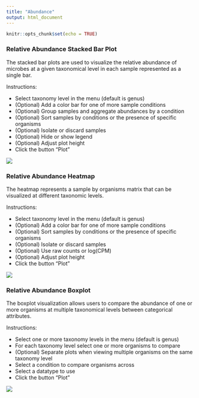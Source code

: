 ```yaml
---
title: "Abundance"
output: html_document
---
```


```r
knitr::opts_chunk$set(echo = TRUE)
```

### Relative Abundance Stacked Bar Plot

The stacked bar plots are used to visualize the relative abundance of microbes at a given taxonomical level in each sample represented as a single bar.

Instructions:

* Select taxonomy level in the menu (default is genus)
* (Optional) Add a color bar for one of more sample conditions
* (Optional) Group samples and aggregate abundances by a condition
* (Optional) Sort samples by conditions or the presence of specific organisms
* (Optional) Isolate or discard samples
* (Optional) Hide or show legend
* (Optional) Adjust plot height
* Click the button "Plot"

![](https://github.com/wejlab/materials/blob/master/animalcules/fig_047.png?raw=true)

### Relative Abundance Heatmap

The heatmap represents a sample by organisms matrix that can be visualized at different taxonomic levels.

Instructions:

* Select taxonomy level in the menu (default is genus)
* (Optional) Add a color bar for one of more sample conditions
* (Optional) Sort samples by conditions or the presence of specific organisms
* (Optional) Isolate or discard samples
* (Optional) Use raw counts or log(CPM)
* (Optional) Adjust plot height
* Click the button "Plot"

![](https://github.com/wejlab/materials/blob/master/animalcules/fig_048.png?raw=true)

### Relative Abundance Boxplot

The boxplot visualization allows users to compare the abundance of one or more organisms at multiple taxonomical levels between categorical attributes.

Instructions:

* Select one or more taxonomy levels in the menu (default is genus)
* For each taxonomy level select one or more organisms to compare
* (Optional) Separate plots when viewing multiple organisms on the same taxonomy level
* Select a condition to compare organisms across
* Select a datatype to use
* Click the button "Plot"

![](https://github.com/wejlab/materials/blob/master/animalcules/fig_049.png?raw=true)
